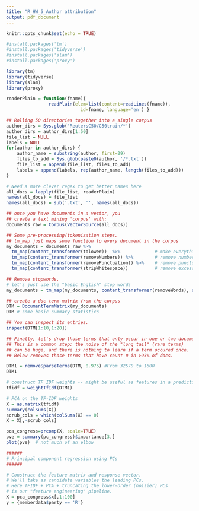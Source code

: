 ---
title: "R_HW_5_Author attribution"
output: pdf_document
---

```{r setup, include=FALSE}
knitr::opts_chunk$set(echo = TRUE)

#install.packages('tm')
#install.packages('tidyverse')
#install.packages('slam')
#install.packages('proxy')
```

```{r}
library(tm) 
library(tidyverse)
library(slam)
library(proxy)
```

```{r}
readerPlain = function(fname){
				readPlain(elem=list(content=readLines(fname)), 
							id=fname, language='en') }
```

```{r}
## Rolling 50 directories together into a single corpus
author_dirs = Sys.glob('ReutersC50/C50train/*')
author_dirs = author_dirs[1:50]
file_list = NULL
labels = NULL
for(author in author_dirs) {
	author_name = substring(author, first=29)
	files_to_add = Sys.glob(paste0(author, '/*.txt'))
	file_list = append(file_list, files_to_add)
	labels = append(labels, rep(author_name, length(files_to_add)))
}

# Need a more clever regex to get better names here
all_docs = lapply(file_list, readerPlain) 
names(all_docs) = file_list
names(all_docs) = sub('.txt', '', names(all_docs))
```

```{r}
## once you have documents in a vector, you 
## create a text mining 'corpus' with: 
documents_raw = Corpus(VectorSource(all_docs))

## Some pre-processing/tokenization steps.
## tm_map just maps some function to every document in the corpus
my_documents = documents_raw %>%
  tm_map(content_transformer(tolower))  %>%             # make everything lowercase
  tm_map(content_transformer(removeNumbers)) %>%        # remove numbers
  tm_map(content_transformer(removePunctuation)) %>%    # remove punctuation
  tm_map(content_transformer(stripWhitespace))          # remove excess white-space
```

```{r}
## Remove stopwords.
# let's just use the "basic English" stop words
my_documents = tm_map(my_documents, content_transformer(removeWords), stopwords("en"))
```

```{r}
## create a doc-term-matrix from the corpus
DTM = DocumentTermMatrix(my_documents)
DTM # some basic summary statistics
```

```{r}
## You can inspect its entries.
inspect(DTM[1:10,1:20])
```
```{r}
## Finally, let's drop those terms that only occur in one or two documents
## This is a common step: the noise of the "long tail" (rare terms)
## can be huge, and there is nothing to learn if a term occured once.
## Below removes those terms that have count 0 in >95% of docs.

DTM1 = removeSparseTerms(DTM, 0.975) #From 32570 to 1600
DTM1
```

```{r}
# construct TF IDF weights -- might be useful as features in a predictive model
tfidf = weightTfIdf(DTM1)
```

```{r}
# PCA on the TF-IDF weights
X = as.matrix(tfidf)
summary(colSums(X))
scrub_cols = which(colSums(X) == 0)
X = X[,-scrub_cols]

pca_congress=prcomp(X, scale=TRUE)
pve = summary(pc_congress)$importance[3,]
plot(pve)  # not much of an elbow
```

```{r}
######
# Principal component regression using PCs
######

# Construct the feature matrix and response vector.
# We'll take as candidate variables the leading PCs.
# Here TFIDF + PCA + truncating the lower-order (noisier) PCs
# is our "feature engineering" pipeline.
X = pca_congress$x[,1:100]
y = {memberdata$party == 'R'}
```


